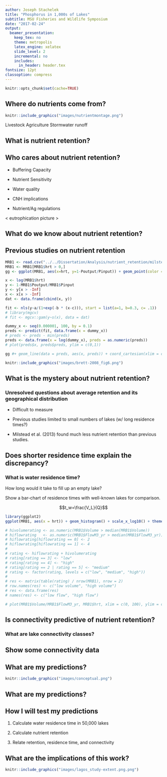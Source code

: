 ```yaml
---
author: Joseph Stachelek
title: "Phosphorus in 1,000s of Lakes"
subtitle: MSU Fisheries and Wildlife Symposium
date: "2017-02-24"
output:
  beamer_presentation:
    keep_tex: no
    theme: metropolis
    latex_engine: xelatex
    slide_level: 2
    incremental: no
    includes:
      in_header: header.tex
fontsize: 12pt
classoption: compress
---
```


```r
knitr::opts_chunk$set(cache=TRUE)
```

## Where do nutrients come from?
<!-- https://www.ars.usda.gov/oc/images/image-gallery/ -->

\flushleft
```r
knitr::include_graphics("images/nutrientmontage.png")
```

\begincols
\begincol{0.3\textwidth}
Livestock
\endcol
\begincol{0.3\textwidth}
Agriculture
\endcol
\begincol{0.3\textwidth}
Stormwater runoff
\endcol
\endcols

<!-- * Land-use -->
<!-- * Agriculture -->

## What is nutrient retention?

<!-- ### How much nutrients are present in lake outflow as a percentage of loadings? -->

\center
\vspace{-1em}
\lakediagramblue
\lakediagramgreen

## Who cares about nutrient retention?

* Buffering Capacity

* Nutrient Sensitivity

* Water quality

* CNH implications

* Nutrient/Ag regulations

< eutrophication picture >

## What do we know about nutrient retention?

## Previous studies on nutrient retention

\begincols
\begincol{0.5\textwidth}
```r
MRB1 <- read.csv("../../Dissertation/Analysis/nutrient_retention/milstead_2013.csv")
MRB1 <- MRB1[MRB1$hrt > 0,]
gg <- ggplot(MRB1, aes(x=hrt, y=1-Poutput/Pinput)) + geom_point(color = "grey") + scale_x_log10() + theme_classic() + xlab("Water Residence Time") + theme(axis.text.x = element_text(size = 16), axis.text = element_text(size = 16), axis.title = element_text(size = 16))

x <- log(MRB1$hrt)
y <- 1-MRB1$Poutput/MRB1$Pinput
y <- y[x > -Inf]
x <- x[x > -Inf]
dat <- data.frame(cbind(x, y))

fit <- nls(y~a/(1+exp(-b * (x-c))), start = list(a=1, b=0.3, c= .1))
# library(mgcv)
# fit <- mgcv::gam(y~s(x), data = dat)

dummy_x <- seq(0.000001, 100, by = 0.1)
preds <- predict(fit, data.frame(x = dummy_x))
# preds <- preds - min(preds)
preds <- data.frame(x = log(dummy_x), preds = as.numeric(preds))
# plot(preds$x, preds$preds, ylim = c(0,1))

gg #+ geom_line(data = preds, aes(x, preds)) + coord_cartesian(xlim = c(1e-6, 10), ylim = c(0, 1))

```

\endcol

\begincol{0.5\textwidth}

```r
knitr::include_graphics("images/brett-2008_fig6.png")
```
\endcol
\endcols

## What is the mystery about nutrient retention?

### Unresolved questions about average retention and its geographical distribution

* Difficult to measure

* Previous studies limited to small numbers of lakes (w/ long residence times?)

* Milstead et al. (2013) found much less nutrient retention than previous studies. 

## Does shorter residence time explain the discrepancy?

### What is water residence time?

How long would it take to fill up an empty lake?

Show a bar-chart of residence times with well-known lakes for comparison.

$$t_w=\frac{V_L}{Q}$$

```r
library(ggplot2)
ggplot(MRB1, aes(x = hrt)) + geom_histogram() + scale_x_log10() + theme_classic() + ylab("Count") + xlab("Water Residence Time (y)") + coord_cartesian(xlim=c(1e-06,1)) + theme(axis.text.x = element_text(size = 16), axis.text = element_text(size = 16), axis.title = element_text(size = 16))

# hivolumerating <- as.numeric(MRB1$Volume > median(MRB1$Volume))
# hiflowrating   <- as.numeric(MRB1$FlowM3_yr > median(MRB1$FlowM3_yr))
# hiflowrating[hiflowrating == 0] <- 2
# hiflowrating[hiflowrating == 1] <- 4
# 
# rating <- hiflowrating + hivolumerating
# rating[rating == 3] <- "low"
# rating[rating == 4] <- "high"
# rating[rating == 2 | rating == 5] <- "medium"
# rating <- factor(rating, levels = c("low", "medium", "high"))
# 
# res <- matrix(table(rating) / nrow(MRB1), nrow = 2)
# row.names(res) <- c("low volume", "high volume")
# res <- data.frame(res)
# names(res) <- c("low flow", "high flow")

# plot(MRB1$Volume/MRB1$FlowM3_yr, MRB1$hrt, xlim = c(0, 100), ylim = c(0, 100))
```

## Is connectivity predictive of nutrient retention?

### What are lake connectivity classes?
<!-- http://cremeronline.com/LaTeX/minimaltikz.pdf -->
<!-- \draw [help lines] (0,3) grid (4,-3); -->

\connectivitydiagram

## Show some connectivity data

## What are my predictions?

\center
```r
knitr::include_graphics("images/conceptual.png")
```


## What are my predictions?

\center
\begin{tabularx}{\textwidth}{ l c| K{1.5cm} | C {1.5cm} | C{1.5cm} |}
\multicolumn{2}{c}{}
& \multicolumn{3}{c}{Connectivity} \\
\multicolumn{2}{c}{}
 &  \multicolumn{1}{c}{High}
 &  \multicolumn{1}{c}{Medium}
 & \multicolumn{1}{c}{Low} \\
\cline{3-5}
& \rotatebox[origin=c]{90}{Low} & \cellcolor{black!25}Medium & \cellcolor{black!10}Low & Low\\
\cline{3-5}
\raisebox{-.5\normalbaselineskip}[0pt][0pt]{\rotatebox[origin=c]{90}{Water Residence Time}} & \rotatebox[origin=c]{90}{Medium} & \cellcolor{black!45}High & \cellcolor{black!25}Medium & \cellcolor{black!10}Low\\
\cline{3-5}
& \rotatebox[origin=c]{90}{High} & \cellcolor{black!55}High & \cellcolor{black!45}High & \cellcolor{black!25}Medium\\
\cline{3-5}
\end{tabularx}


## How I will test my predictions

1. Calculate water residence time in 50,000 lakes

2. Calculate nutrient retention

3. Relate retention, residence time, and connectivity

## What are the implications of this work?

\center
```r
knitr::include_graphics("images/lagos_study-extent.png.png")
```


<!-- http://www.jpl.nasa.gov/spaceimages/images/largesize/PIA03434_hires.jpg -->

<!-- ## Using Blocks -->

<!-- Consider the example of three different block environments -->
<!-- are pre-defined and may be styled with an optional background color. -->

<!-- <!-- this sets the background -->
<!-- \metroset{block=fill}  -->

<!-- \begin{block}{Default} -->
<!--   Block content. -->
<!-- \end{block} -->

<!-- \begin{alertblock}{Alert} -->
<!--   Block content. -->
<!-- \end{alertblock} -->

<!-- \begin{exampleblock}{Example} -->
<!--   Block content. -->
<!-- \end{exampleblock} -->

<!-- ## What is SPARROW? -->

<!-- \pagecolor{white} -->

<!-- \center -->
<!-- ```{r sparrow, eval=TRUE, echo=FALSE, fig.height=3.0, out.height="180pt"} -->
<!-- knitr::include_graphics("images/sparrow.png") -->
<!-- ``` -->

<!-- * A spatial not temporal model (operates on mean annual values) -->

<!-- $$wq \sim land use + soils + precipitation + water velocity$$ -->

<!-- * base year is 2002 -->

<!-- ## What is LAGOS? -->

<!-- \center -->
<!-- ```{r lagos_fig, eval=TRUE, echo=FALSE, fig.height=3.0, out.height="180pt"} -->
<!-- knitr::include_graphics("images/lagos_study-extent.png") -->
<!-- ``` -->

<!-- * Approximately 50,000 lakes -->

